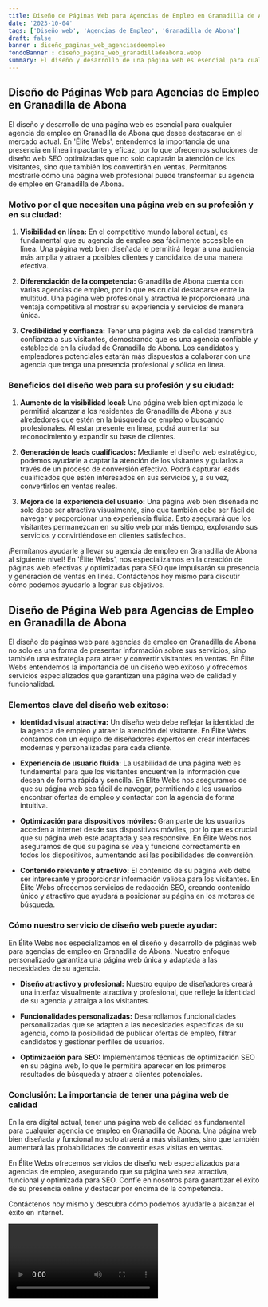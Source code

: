 ```yaml
---
title: Diseño de Páginas Web para Agencias de Empleo en Granadilla de Abona
date: '2023-10-04'
tags: ['Diseño web', 'Agencias de Empleo', 'Granadilla de Abona']
draft: false
banner : diseño_paginas_web_agenciasdeempleo
fondoBanner : diseño_pagina_web_granadilladeabona.webp
summary: El diseño y desarrollo de una página web es esencial para cualquier agencia de empleo en Granadilla de Abona que desee destacarse en el mercado actual. En 'Élite Webs', entendemos la importancia de una presencia en línea impactante y eficaz, por lo que ofrecemos soluciones de diseño web SEO optimizadas que no solo captarán la atención de los visitantes, sino que también los convertirán en ventas. Permítanos mostrarle cómo una página web profesional puede transformar su agencia de empleo en Granadilla de Abona.
---
```


## Diseño de Páginas Web para Agencias de Empleo en Granadilla de Abona

El diseño y desarrollo de una página web es esencial para cualquier agencia de empleo en Granadilla de Abona que desee destacarse en el mercado actual. En 'Élite Webs', entendemos la importancia de una presencia en línea impactante y eficaz, por lo que ofrecemos soluciones de diseño web SEO optimizadas que no solo captarán la atención de los visitantes, sino que también los convertirán en ventas. Permítanos mostrarle cómo una página web profesional puede transformar su agencia de empleo en Granadilla de Abona.

### Motivo por el que necesitan una página web en su profesión y en su ciudad:

1. **Visibilidad en línea:** En el competitivo mundo laboral actual, es fundamental que su agencia de empleo sea fácilmente accesible en línea. Una página web bien diseñada le permitirá llegar a una audiencia más amplia y atraer a posibles clientes y candidatos de una manera efectiva.

2. **Diferenciación de la competencia:** Granadilla de Abona cuenta con varias agencias de empleo, por lo que es crucial destacarse entre la multitud. Una página web profesional y atractiva le proporcionará una ventaja competitiva al mostrar su experiencia y servicios de manera única.

3. **Credibilidad y confianza:** Tener una página web de calidad transmitirá confianza a sus visitantes, demostrando que es una agencia confiable y establecida en la ciudad de Granadilla de Abona. Los candidatos y empleadores potenciales estarán más dispuestos a colaborar con una agencia que tenga una presencia profesional y sólida en línea.

### Beneficios del diseño web para su profesión y su ciudad:

1. **Aumento de la visibilidad local:** Una página web bien optimizada le permitirá alcanzar a los residentes de Granadilla de Abona y sus alrededores que estén en la búsqueda de empleo o buscando profesionales. Al estar presente en línea, podrá aumentar su reconocimiento y expandir su base de clientes.

2. **Generación de leads cualificados:** Mediante el diseño web estratégico, podemos ayudarle a captar la atención de los visitantes y guiarlos a través de un proceso de conversión efectivo. Podrá capturar leads cualificados que estén interesados ​​en sus servicios y, a su vez, convertirlos en ventas reales.

3. **Mejora de la experiencia del usuario:** Una página web bien diseñada no solo debe ser atractiva visualmente, sino que también debe ser fácil de navegar y proporcionar una experiencia fluida. Esto asegurará que los visitantes permanezcan en su sitio web por más tiempo, explorando sus servicios y convirtiéndose en clientes satisfechos.

¡Permítanos ayudarle a llevar su agencia de empleo en Granadilla de Abona al siguiente nivel! En 'Élite Webs', nos especializamos en la creación de páginas web efectivas y optimizadas para SEO que impulsarán su presencia y generación de ventas en línea. Contáctenos hoy mismo para discutir cómo podemos ayudarlo a lograr sus objetivos.

<GifSeo />

<Cta />

## Diseño de Página Web para Agencias de Empleo en Granadilla de Abona

El diseño de páginas web para agencias de empleo en Granadilla de Abona no solo es una forma de presentar información sobre sus servicios, sino también una estrategia para atraer y convertir visitantes en ventas. En Élite Webs entendemos la importancia de un diseño web exitoso y ofrecemos servicios especializados que garantizan una página web de calidad y funcionalidad.

### Elementos clave del diseño web exitoso:

- **Identidad visual atractiva:** Un diseño web debe reflejar la identidad de la agencia de empleo y atraer la atención del visitante. En Élite Webs contamos con un equipo de diseñadores expertos en crear interfaces modernas y personalizadas para cada cliente.

- **Experiencia de usuario fluida:** La usabilidad de una página web es fundamental para que los visitantes encuentren la información que desean de forma rápida y sencilla. En Élite Webs nos aseguramos de que su página web sea fácil de navegar, permitiendo a los usuarios encontrar ofertas de empleo y contactar con la agencia de forma intuitiva.

- **Optimización para dispositivos móviles:** Gran parte de los usuarios acceden a internet desde sus dispositivos móviles, por lo que es crucial que su página web esté adaptada y sea responsive. En Élite Webs nos aseguramos de que su página se vea y funcione correctamente en todos los dispositivos, aumentando así las posibilidades de conversión.

- **Contenido relevante y atractivo:** El contenido de su página web debe ser interesante y proporcionar información valiosa para los visitantes. En Élite Webs ofrecemos servicios de redacción SEO, creando contenido único y atractivo que ayudará a posicionar su página en los motores de búsqueda.

### Cómo nuestro servicio de diseño web puede ayudar:

En Élite Webs nos especializamos en el diseño y desarrollo de páginas web para agencias de empleo en Granadilla de Abona. Nuestro enfoque personalizado garantiza una página web única y adaptada a las necesidades de su agencia.

- **Diseño atractivo y profesional:** Nuestro equipo de diseñadores creará una interfaz visualmente atractiva y profesional, que refleje la identidad de su agencia y atraiga a los visitantes.

- **Funcionalidades personalizadas:** Desarrollamos funcionalidades personalizadas que se adapten a las necesidades específicas de su agencia, como la posibilidad de publicar ofertas de empleo, filtrar candidatos y gestionar perfiles de usuarios.

- **Optimización para SEO:** Implementamos técnicas de optimización SEO en su página web, lo que le permitirá aparecer en los primeros resultados de búsqueda y atraer a clientes potenciales.

### Conclusión: La importancia de tener una página web de calidad

En la era digital actual, tener una página web de calidad es fundamental para cualquier agencia de empleo en Granadilla de Abona. Una página web bien diseñada y funcional no solo atraerá a más visitantes, sino que también aumentará las probabilidades de convertir esas visitas en ventas.

En Élite Webs ofrecemos servicios de diseño web especializados para agencias de empleo, asegurando que su página web sea atractiva, funcional y optimizada para SEO. Confíe en nosotros para garantizar el éxito de su presencia online y destacar por encima de la competencia.

Contáctenos hoy mismo y descubra cómo podemos ayudarle a alcanzar el éxito en internet.

<Video />

<CtaBot job='Agencias de Empleo' city='Granadilla de Abona'/>

<Gmaps query='Granadilla de Abona+españa+maps' />